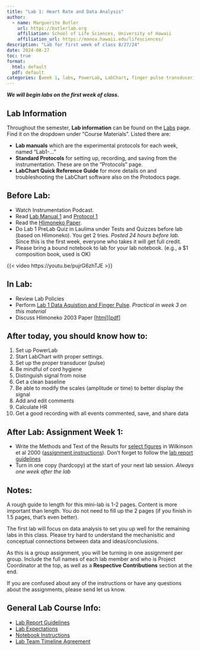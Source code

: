 ```yaml
---
title: "Lab 1: Heart Rate and Data Analysis"
author:
  - name: Marguerite Butler  
    url: https://butlerlab.org
    affiliation: School of Life Sciences, University of Hawaii
    affiliation_url: https://manoa.hawaii.edu/lifesciences/
description: "Lab for first week of class 8/27/24"
date: 2024-08-27
toc: true
format: 
  html: default
  pdf: default
categories: [week 1, labs, PowerLab, LabChart, finger pulse transducer, LabChart Quick Reference Guide]
---
```


___We will begin labs on the first week of class.___

## Lab Information 

Throughout the semester, __Lab information__ can be found on the [Labs](../../labs.qmd) page. Find it on the dropdown under "Course Materials". Listed there are:

- __Lab manuals__ which are the experimental protocols for each week, named "Lab1-..."  
- __Standard Protocols__ for setting up, recording, and saving from the instrumentation. These are on the "Protocols" page.
- __LabChart Quick Reference Guide__ for more details on and troubleshooting the LabChart software also on the Protodocs page.


## Before Lab:

- Watch Instrumentation Podcast.
- Read [Lab Manual 1](Lab1-data-aquistion-finger-pulse.pdf) and [Protocol 1](../Protocols/p1-intro-finger-pulse.pdf)
- Read the [Hlimoneko Paper](Lab1-Hlimonenko_et_al_2003.pdf).
- Do Lab 1 PreLab Quiz in Laulima under Tests and Quizzes before lab (based on Hlimoneko). You get 2 tries. _Posted 24 hours before lab._ Since this is the first week, everyone who takes it will get full credit. 
- Please bring a bound notebook to lab for your lab notebook. (e.g., a $1 composition book, used is OK)

{{< video https://youtu.be/pujrG6zhTJE >}}

## In Lab: 

- Review Lab Policies 
- Perform [Lab 1 Data Aquistion and Finger Pulse](Lab1-data-aquistion-finger-pulse.pdf). _Practical in week 3 on this material_
- Discuss Hlimoneko 2003 Paper \[[html](../../labs-misc/Lab1-discussion.qmd)\]\[[pdf](ZOOL430L-Lab1-Discussion_FA21.pdf)\]

::: {.callout-note}
# After today, you should know how to:

1. Set up PowerLab
2. Start LabChart with proper settings.
3. Set up the proper transducer (pulse)
4. Be mindful of cord hygiene
5. Distinguish signal from noise
6. Get a clean baseline
7. Be able to modify the scales (amplitude or time) to better display the signal
8. Add and edit comments
9. Calculate HR
10. Get a good recording with all events commented, save, and share data
:::

## After Lab: Assignment Week 1:

- Write the Methods and Text of the Results for [select figures](Wilkinson_et_al_2000_figures.pdf) in Wilkinson et al 2000 ([assignment instructions](https://docs.google.com/document/d/1xws5vA9Ea7rLIdbi-DPdS8KWevntsKiiqenWp7LZTYc/edit)). Donʻt forget to follow the [lab report guidelines](../../labs-misc/handouts/Revised_Zool430L_lab_report_guidelines.pdf) 
- Turn in one copy (hardcopy) at the start of your next lab session. _Always one week after the lab_

## Notes: 
A rough guide to length for this mini-lab is 1-2 pages. Content is more important than length. You do not need to fill up the 2 pages (if you finish in 1.5 pages, that’s even better).

The first lab will focus on data analysis to set you up well for the remaining labs in this class. Please try hard to understand the mechanisitic and conceptual connections between data and ideas/conclusions.

As this is a group assignment, you will be turning in one assignment per group. Include the full names of each lab member and who is Project Coordinator at the top, as well as a __Respective Contributions__ section at the end.

If you are confused about any of the instructions or have any questions about the assignments, please send let us know.

## General Lab Course Info:

- [Lab Report Guidelines](../../labs-misc/handouts/Revised_Zool430L_lab_report_guidelines.pdf)
- [Lab Expectations](../../labs-misc/handouts/Lab-Expectations.pdf)
- [Notebook Instructions](../../labs-misc/handouts/notebookinstructionsMB.pdf)
- [Lab Team Timeline Agreement](../../labs-misc/handouts/Agreement-for-Group-Lab-Report-Timeline.pdf)

